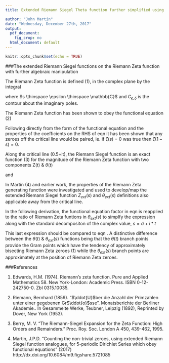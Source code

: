 ```yaml
---
title: Extended Riemann Siegel Theta function further simplified using functional equation factor, for the Riemann Zeta function.

author: "John Martin" 
date: "Wednesday, December 27th, 2017"
output:
  pdf_document:
    fig_crop: no
  html_document: default
---
```


```r
knitr::opts_chunk$set(echo = TRUE)
```





###The extended Riemann Siegel functions on the Riemann Zeta function with further algebraic manipulation

The Riemann Zeta function is defined (1), in the complex plane by the integral 

\begin{equation}
\zeta(s) = \frac{\prod(-s)}{2\pi i}\int_{C_{\epsilon,\delta}} \frac{(-x)^s}{(e^{x}-1)x}dx
\end{equation}


where $s \thinspace \epsilon \thinspace \mathbb{C}$ and $C_{\epsilon,\delta}$ is the contour about the imaginary poles.

The Riemann Zeta function has been shown to obey the functional equation (2)

\begin{equation}
\zeta(s) = 2^s\pi^{s-1}sin(\frac{\pi s}{2})\Gamma(1-s)\zeta(1-s) \label{eq:func}
\end{equation}

Following directly from the form of the functional equation and the properties of the coefficients on the RHS of eqn \eqref{eq:func} it has been shown that any zeroes off the critical line would be paired, ie. if $\zeta(s)$ = 0 was true then $\zeta(1-s) = 0$.

Along the critical line (0.5+it), the Riemann Siegel function is an exact function (3) for the magnitude of the Riemann Zeta function with two components Z(t) \& $\theta(t)$

\begin{equation}
Z(t) = \zeta(0.5+it)e^{i\theta(t)}  \label{eq:rs}
\end{equation}

and

\begin{equation}
\theta(t) = \Im(log(\Gamma(\frac{1}{4}+\frac{1}{2}it)))-\frac{t}{2}log(\pi) \label{eq:theta}
\end{equation}

In Martin (4) and earlier work, the properties of the Riemann Zeta generating function were investigated and used to develop/map the extended Riemann Siegel function $Z_{ext}(s)$ and $\theta_{ext}(s)$ definitions also applicable away from the critical line. 

In the following derivation, the functional equation factor in eqn \eqref{eq:func} is reapplied to the ratio of Riemann Zeta funtions in $\theta_{ext}(s)$ to simplfy the expression along with the standard decompositon of the complex value, $s=\sigma+i*t$

\begin{align}
\theta_{ext}(s) &= \Im(log(\sqrt{\frac{\zeta(1-s)abs(2^s\pi^{s-1}sin(\frac{\pi s}{2})\Gamma(1-s))}{\zeta(s)}})) \label{eq:thetaext} \\
&= \Im(log(\sqrt{\frac{abs(2^s\pi^{s-1}sin(\frac{\pi s}{2})\Gamma(1-s))}{2^s\pi^{s-1}sin(\frac{\pi s}{2})\Gamma(1-s))}})) \\
&= \Im(log(\sqrt{\frac{\sqrt{(2^s\pi^{s-1}sin(\frac{\pi s}{2})\Gamma(1-s))\cdot(2^s\pi^{s-1}sin(\frac{\pi s}{2})\Gamma(1-s))^{*}}}{\sqrt{(2^s\pi^{s-1}sin(\frac{\pi s}{2})\Gamma(1-s))\cdot(2^s\pi^{s-1}sin(\frac{\pi s}{2})\Gamma(1-s))}}})) \\
&= \Im(log(\sqrt{\frac{\sqrt{(2^s\pi^{s-1}sin(\frac{\pi s}{2})\Gamma(1-s))^{*}}}{\sqrt{(2^s\pi^{s-1}sin(\frac{\pi s}{2})\Gamma(1-s))}}})) \\
&= \Im(log(\Big(\frac{(2^s\pi^{s-1}sin(\frac{\pi s}{2})\Gamma(1-s))^{*}}{(2^s\pi^{s-1}sin(\frac{\pi s}{2})\Gamma(1-s))}\Big)^{\frac{1}{4}})) \\
&= \frac{1}{4}\Im(log((2^s\pi^{s-1}sin(\frac{\pi s}{2})\Gamma(1-s))^{*})-log((2^s\pi^{s-1}sin(\frac{\pi s}{2})\Gamma(1-s)))) \\
&= \frac{1}{4}\Im( 2 \cdot -i \cdot \Im (log((2^s\pi^{s-1}sin(\frac{\pi s}{2})\Gamma(1-s))))) \\
&= -\frac{1}{2} \Im (log((2^s\pi^{s-1}sin(\frac{\pi s}{2})\Gamma(1-s)))) \qquad \text{agrees by computation with eqn \eqref{eq:thetaext}}\\
&= -\frac{1}{2} \Im (s\cdot log(2)+(s-1)log(\pi)+log(sin(\frac{\pi s}{2}))+log(\Gamma(1-s))) \\
&= -\frac{t}{2} log(2)-\frac{t}{2}log(\pi)-\frac{1}{2}log(cos(\frac{\pi \sigma}{2})sinh(\frac{\pi t}{2}))-\frac{1}{2} \Im (log(\Gamma(1-s)))
\end{align}

This last expression should be compared to eqn \eqref{eq:theta}. A distinctive difference between the $\theta(t)$ \& $\theta_{ext}(s)$ functions being that the $\theta(t)$ branch points provide the Gram points which have the tendency of approximately bisecting Riemann Zeta zeroes (1) while the $\theta_{ext}(s)$ branch points are approximately at the position of Riemann Zeta zeroes.



###References

1. Edwards, H.M. (1974). Riemann's zeta function. Pure and Applied Mathematics 58. New York-London: Academic Press. ISBN 0-12-242750-0. Zbl 0315.10035.

2. Riemann, Bernhard (1859). "$\ddot{U}$ber die Anzahl der Primzahlen unter einer gegebenen Gr$\ddot{o}$sse". Monatsberichte der Berliner Akademie.. In Gesammelte Werke, Teubner, Leipzig (1892), Reprinted by Dover, New York (1953).

3. Berry, M. V. "The Riemann-Siegel Expansion for the Zeta Function: High Orders and Remainders." Proc. Roy. Soc. London A 450, 439-462, 1995.

4. Martin, J.P.D. "Counting the non-trivial zeroes, using extended Riemann Siegel function analogues, for 5-periodic Dirichlet Series which obey functional equations" (2017)
http://dx.doi.org/10.6084/m9.figshare.5721085

